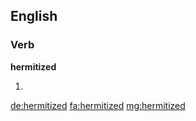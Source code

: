 ==English==

===Verb===
'''hermitized'''

# {{past of|hermitize}}

[[de:hermitized]]
[[fa:hermitized]]
[[mg:hermitized]]